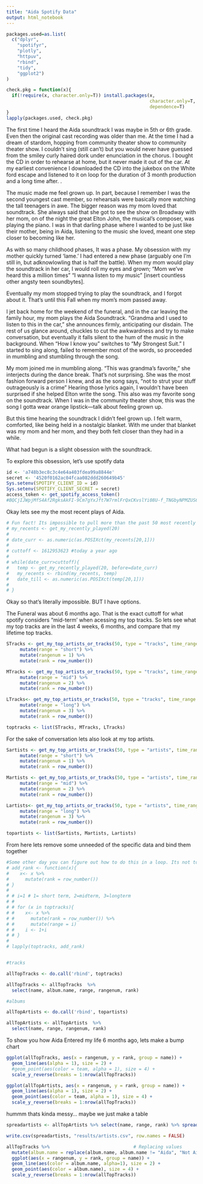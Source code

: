 ```yaml
---
title: "Aida Spotify Data"
output: html_notebook
---
```


 

```r
packages.used=as.list(
  c("dplyr",
    "spotifyr",
    "plotly",
    "httpuv",
    "rbind",
    "tidy",
    "ggplot2")
)

check.pkg = function(x){
  if(!require(x, character.only=T)) install.packages(x, 
                                                     character.only=T,
                                                     dependence=T)
}
lapply(packages.used, check.pkg)

```

The first time I heard the Aida soundtrack I was maybe in 5th or 6th grade. Even then the original cast recording was older than me. At the time I had a dream of stardom, hopping from community theater show to community theater show. I couldn’t sing (still can’t) but you would never have guessed from the smiley curly haired dork under enunciation in the chorus. I bought the CD in order to rehearse at home, but it never made it out of the car. At my earliest convenience I downloaded the CD into the jukebox on the White ford escape and listened to it on loop for the duration of 3 month production and a long time after. . 

The music made me feel grown up. In part, because I remember I was the second youngest cast member, so rehearsals were basically more watching the tall teenagers in awe. The bigger reason was my mom loved that soundtrack. She always said that she got to see the show on Broadway with her mom, on of the night the great Elton John, the musical’s composer, was playing the piano. I was in that darling phase where I wanted to be just like their mother, being in Aida, listening to the music she loved, meant one step closer to becoming like her.  

As with so many childhood phases, It was a phase. My obsession with my mother quickly turned ‘lame.’ I had entered a new phase (arguably one I’m still in, but adknowlowling that is half the battle). When my mom would play the soundtrack in her car, I would roll my eyes and grown; “Mom we’ve heard this a million times” “I wanna listen to my music” [insert countless other angsty teen soundbytes]. 

Eventually my mom stopped trying to play the soundtrack, and I forgot about it. That's until this Fall when my mom’s mom passed away. 

I jet back home for the weekend of the funeral, and in the car leaving the family hour, my mom plays the Aida Soundtrack. “Grandma and I used to listen to this in the car,” she announces firmly, anticipating our disdain. The rest of us glance around, chuckles to cut the awkwardness and try to make conversation, but eventually it falls silent to the hum of the music in the background. When “How I know you” switches to “My Strongest Suit.”  I started to sing along, failed to remember most of the words, so proceeded in mumbling and stumbling through the song.  

My mom joined me in mumbling along. “This was grandma’s favorite,” she interjects during the dance break. That's not surprising. She was the most fashion forward person I knew, and as the song says, “not to strut your stuff outrageously is a crime” Hearing those lyrics again, I wouldn’t have been surprised if she helped Elton write the song. This also was my favorite song on the soundtrack. When I was in the community theater show, this was the song I gotta wear orange lipstick—talk about feeling grown up. 

But this time hearing the soundtrack I didn’t feel grown up. I felt warm, comforted, like being held in a nostalgic blanket. With me under that blanket was my mom and her mom, and they both felt closer than they had in a while. 

What had begun is a slight obsession with the soundtrack. 

To explore this obsession, let's use spotify data

```r
id <- 'a748b3ec8c3c4e64a403fdea99a8844e'
secret <- '4520f0162ac04fcaa082ddd260649b45'
Sys.setenv(SPOTIFY_CLIENT_ID = id)
Sys.setenv(SPOTIFY_CLIENT_SECRET = secret)
access_token <- get_spotify_access_token()
#BQCjIJWpjMfS4Af2RgksAkFI-9Cm7gYxJft7W7rmlFrQxCKvslYi08U-f_TNGbyNPMZUS6EZ-AtrAZXbyyY
```

Okay lets see my the most recent plays of Aida. 

```r

# Fun fact! Its impossible to pull more than the past 50 most recently played track :(
# my_recents <- get_my_recently_played(20)
# 
# date_curr <- as.numeric(as.POSIXct(my_recents[20,1]))
# 
# cuttoff <- 1612953623 #today a year ago
# 
# while(date_curr>cuttoff){
#   temp <- get_my_recently_played(20, before=date_curr)
#   my_recents <- rbind(my_recents, temp)
#   date_till <- as.numeric(as.POSIXct(temp[20,1]))
#   
# }


```


Okay so that's literally impossible. BUT I have options. 

The Funeral was about 6 months ago. That is the exact cuttoff for what spotify considers "mid-term' when acessing my top tracks. So lets see what my top tracks are in the last 4 weeks, 6 months, and compare that my lifetime top tracks. 

```r
STracks <- get_my_top_artists_or_tracks(50, type = "tracks", time_range = "short_term") %>%
     mutate(range = "short") %>%
     mutate(rangenum = 1) %>%
     mutate(rank = row_number())

MTracks <- get_my_top_artists_or_tracks(50, type = "tracks", time_range = "medium_term") %>%
     mutate(range = "mid") %>%
     mutate(rangenum = 2) %>%
     mutate(rank = row_number())

LTracks<- get_my_top_artists_or_tracks(50, type = "tracks", time_range = "long_term") %>%
     mutate(range = "long") %>%
     mutate(rangenum = 3) %>%
     mutate(rank = row_number())

toptracks <- list(STracks, MTracks, LTracks)

```

For the sake of conversation lets also look at my top artists. 

```r
Sartists <- get_my_top_artists_or_tracks(50, type = "artists", time_range = "short_term")  %>%
     mutate(range = "short") %>%
     mutate(rangenum = 1) %>%
     mutate(rank = row_number())

Martists <- get_my_top_artists_or_tracks(50, type = "artists", time_range = "medium_term") %>%
     mutate(range = "mid") %>%
     mutate(rangenum = 2) %>%
     mutate(rank = row_number())

Lartists<- get_my_top_artists_or_tracks(50, type = "artists", time_range = "long_term") %>%
     mutate(range = "long") %>%
     mutate(rangenum = 3) %>%
     mutate(rank = row_number())

topartists <- list(Sartists, Martists, Lartists)

```

From here lets remove some unneeded of the specific data and bind them together
```r
#Some other day you can figure out how to do this in a loop. Its not today
# add_rank <- function(x){
#    x<- x %>%
#      mutate(rank = row_number())
# }
# 
# # i=1 # 1= short term, 2=midterm, 3=longterm
# # 
# # for (x in toptracks){
# #    x<- x %>%
# #      mutate(rank = row_number()) %>%
# #      mutate(range = i)
# #    i <- 1+i
# # }
# 
# lapply(toptracks, add_rank)


#tracks

allTopTracks <- do.call('rbind', toptracks)

allTopTracks <- allTopTracks  %>%
  select(name, album.name, range, rangenum, rank)

#albums

allTopArtists <- do.call('rbind', topartists)

allTopArtists <- allTopArtists  %>%
  select(name, range, rangenum, rank)

```

To show you how Aida Entered my life 6 months ago, lets make a bump chart

```r
ggplot(allTopTracks, aes(x = rangenum, y = rank, group = name)) +
  geom_line(aes(alpha = 1), size = 2) +
  #geom_point(aes(color = team, alpha = 1), size = 4) +
  scale_y_reverse(breaks = 1:nrow(allTopTracks))
```


```r
ggplot(allTopArtists, aes(x = rangenum, y = rank, group = name)) +
  geom_line(aes(alpha = 1), size = 2) +
  geom_point(aes(color = team, alpha = 1), size = 4) +
  scale_y_reverse(breaks = 1:nrow(allTopTracks))
```

hummm thats kinda messy... maybe we just make a table
```r
spreadartists <- allTopArtists %>% select(name, range, rank) %>% spread(range, name)

write.csv(spreadartists, "results/artists.csv", row.names = FALSE)

```



```r
allTopTracks %>%                               # Replacing values
  mutate(album.name = replace(album.name, album.name != "Aida", "Not Aida")) %>%
  ggplot(aes(x = rangenum, y = rank, group = name)) +
  geom_line(aes(color = album.name, alpha=1), size = 2) +
  geom_point(aes(color = album.name), size = 4) +
  scale_y_reverse(breaks = 1:nrow(allTopTracks))
  
```

